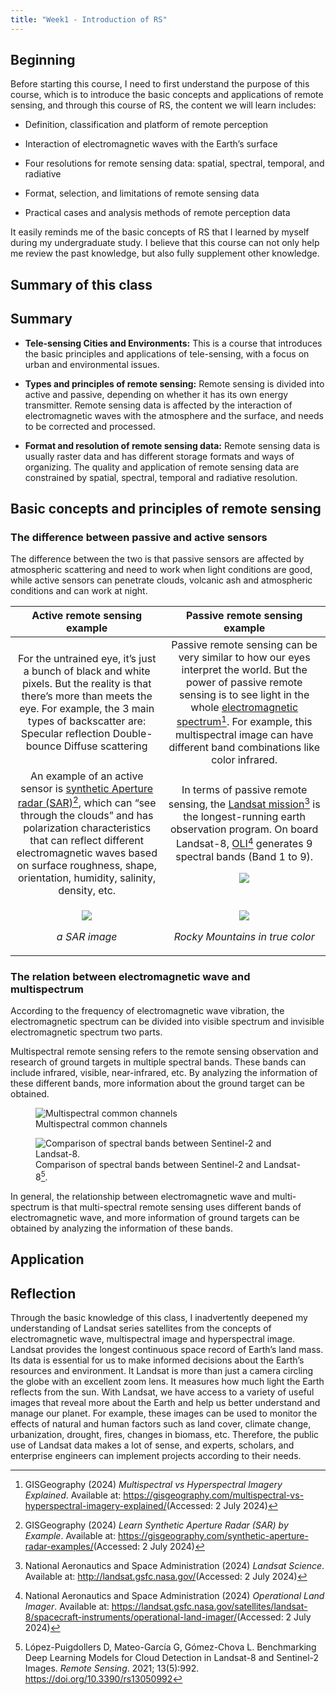 ```yaml
---
title: "Week1 - Introduction of RS"
---
```


## Beginning

Before starting this course, I need to first understand the purpose of this course, which is to introduce the basic concepts and applications of remote sensing, and through this course of RS, the content we will learn includes:

-   Definition, classification and platform of remote perception

-   Interaction of electromagnetic waves with the Earth's surface

-   Four resolutions for remote sensing data: spatial, spectral, temporal, and radiative

-   Format, selection, and limitations of remote sensing data

-   Practical cases and analysis methods of remote perception data

It easily reminds me of the basic concepts of RS that I learned by myself during my undergraduate study. I believe that this course can not only help me review the past knowledge, but also fully supplement other knowledge.

## Summary of this class

::: callout-tip
## **Summary**

-   **Tele-sensing Cities and Environments:** This is a course that introduces the basic principles and applications of tele-sensing, with a focus on urban and environmental issues.

-   **Types and principles of remote sensing:** Remote sensing is divided into active and passive, depending on whether it has its own energy transmitter. Remote sensing data is affected by the interaction of electromagnetic waves with the atmosphere and the surface, and needs to be corrected and processed.

-   **Format and resolution of remote sensing data:** Remote sensing data is usually raster data and has different storage formats and ways of organizing. The quality and application of remote sensing data are constrained by spatial, spectral, temporal and radiative resolution.
:::

## Basic concepts and principles of remote sensing

### The difference between passive and active sensors

The difference between the two is that passive sensors are affected by atmospheric scattering and need to work when light conditions are good, while active sensors can penetrate clouds, volcanic ash and atmospheric conditions and can work at night.

+---------------------------------------------------------------------------------------------------------------------------------------------------------------------------------------------------------------------------------------------------------------------------------------------------------------------------------------------------------------------+--------------------------------------------------------------------------------------------------------------------------------------------------------------------------------------------------------------------------------------------------------------------------------------------------------------------------------------------------------------------------------------+
| Active remote sensing example                                                                                                                                                                                                                                                                                                                                       | Passive remote sensing example                                                                                                                                                                                                                                                                                                                                                       |
+:===================================================================================================================================================================================================================================================================================================================================================================:+:====================================================================================================================================================================================================================================================================================================================================================================================:+
| For the untrained eye, it’s just a bunch of black and white pixels. But the reality is that there’s more than meets the eye. For example, the 3 main types of backscatter are: Specular reflection Double-bounce Diffuse scattering                                                                                                                                 | Passive remote sensing can be very similar to how our eyes interpret the world. But the power of passive remote sensing is to see light in the whole [electromagnetic spectrum](https://gisgeography.com/multispectral-vs-hyperspectral-imagery-explained/){style="blue"}[^intro-1]. For example, this multispectral image can have different band combinations like color infrared. |
+---------------------------------------------------------------------------------------------------------------------------------------------------------------------------------------------------------------------------------------------------------------------------------------------------------------------------------------------------------------------+--------------------------------------------------------------------------------------------------------------------------------------------------------------------------------------------------------------------------------------------------------------------------------------------------------------------------------------------------------------------------------------+
| An example of an active sensor is [synthetic Aperture radar (SAR)](https://gisgeography.com/synthetic-aperture-radar-examples/){style="blue"}[^intro-2], which can "see through the clouds" and has polarization characteristics that can reflect different electromagnetic waves based on surface roughness, shape, orientation, humidity, salinity, density, etc. | In terms of passive remote sensing, the [Landsat mission](http://landsat.gsfc.nasa.gov/)[^intro-3] is the longest-running earth observation program. On board Landsat-8, [OLI](https://landsat.gsfc.nasa.gov/satellites/landsat-8/spacecraft-instruments/operational-land-imager/){.illustration style="blue"}[^intro-4] generates 9 spectral bands (Band 1 to 9).                   |
|                                                                                                                                                                                                                                                                                                                                                                     |                                                                                                                                                                                                                                                                                                                                                                                      |
|                                                                                                                                                                                                                                                                                                                                                                     | ![](images/clipboard-2255416882.png)                                                                                                                                                                                                                                                                                                                                                 |
+---------------------------------------------------------------------------------------------------------------------------------------------------------------------------------------------------------------------------------------------------------------------------------------------------------------------------------------------------------------------+--------------------------------------------------------------------------------------------------------------------------------------------------------------------------------------------------------------------------------------------------------------------------------------------------------------------------------------------------------------------------------------+
| ![](images/clipboard-3788896385.png)                                                                                                                                                                                                                                                                                                                                | *![](images/clipboard-3968367586.png)*                                                                                                                                                                                                                                                                                                                                               |
|                                                                                                                                                                                                                                                                                                                                                                     |                                                                                                                                                                                                                                                                                                                                                                                      |
| *a SAR image*                                                                                                                                                                                                                                                                                                                                                       | *Rocky Mountains in true color*                                                                                                                                                                                                                                                                                                                                                      |
+---------------------------------------------------------------------------------------------------------------------------------------------------------------------------------------------------------------------------------------------------------------------------------------------------------------------------------------------------------------------+--------------------------------------------------------------------------------------------------------------------------------------------------------------------------------------------------------------------------------------------------------------------------------------------------------------------------------------------------------------------------------------+

[^intro-1]: GISGeography (2024) *Multispectral vs Hyperspectral Imagery Explained*. Available at: <https://gisgeography.com/multispectral-vs-hyperspectral-imagery-explained/>(Accessed: 2 July 2024)

[^intro-2]: GISGeography (2024) *Learn Synthetic Aperture Radar (SAR) by Example*. Available at: <https://gisgeography.com/synthetic-aperture-radar-examples/>(Accessed: 2 July 2024)

[^intro-3]: National Aeronautics and Space Administration (2024) *Landsat Science*. Available at: <http://landsat.gsfc.nasa.gov/>(Accessed: 2 July 2024)

[^intro-4]: National Aeronautics and Space Administration (2024) *Operational Land Imager*. Available at: <https://landsat.gsfc.nasa.gov/satellites/landsat-8/spacecraft-instruments/operational-land-imager/>(Accessed: 2 July 2024)

### The relation between electromagnetic wave and multispectrum

According to the frequency of electromagnetic wave vibration, the electromagnetic spectrum can be divided into visible spectrum and invisible electromagnetic spectrum two parts.

Multispectral remote sensing refers to the remote sensing observation and research of ground targets in multiple spectral bands. These bands can include infrared, visible, near-infrared, etc. By analyzing the information of these different bands, more information about the ground target can be obtained.

![Multispectral common channels](images/clipboard-1755175584.png)

![Comparison of spectral bands between Sentinel-2 and Landsat-8[^intro-5].](images/remotesensing-13-00992-g003.webp)

[^intro-5]: López-Puigdollers D, Mateo-García G, Gómez-Chova L. Benchmarking Deep Learning Models for Cloud Detection in Landsat-8 and Sentinel-2 Images. *Remote Sensing*. 2021; 13(5):992. <https://doi.org/10.3390/rs13050992>

[^intro-6]: López-Puigdollers D, Mateo-García G, Gómez-Chova L. Benchmarking Deep Learning Models for Cloud Detection in Landsat-8 and Sentinel-2 Images. *Remote Sensing*. 2021; 13(5):992. <https://doi.org/10.3390/rs13050992>

In general, the relationship between electromagnetic wave and multi-spectrum is that multi-spectral remote sensing uses different bands of electromagnetic wave, and more information of ground targets can be obtained by analyzing the information of these bands.

## Application

## Reflection

Through the basic knowledge of this class, I inadvertently deepened my understanding of Landsat series satellites from the concepts of electromagnetic wave, multispectral image and hyperspectral image. Landsat provides the longest continuous space record of Earth's land mass. Its data is essential for us to make informed decisions about the Earth's resources and environment. It Landsat is more than just a camera circling the globe with an excellent zoom lens. It measures how much light the Earth reflects from the sun. With Landsat, we have access to a variety of useful images that reveal more about the Earth and help us better understand and manage our planet. For example, these images can be used to monitor the effects of natural and human factors such as land cover, climate change, urbanization, drought, fires, changes in biomass, etc. Therefore, the public use of Landsat data makes a lot of sense, and experts, scholars, and enterprise engineers can implement projects according to their needs.
